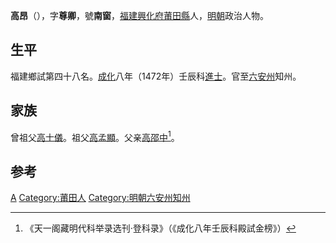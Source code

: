 {{Otheruses|other=名为高昂的其他人物|高昂}}
{{明清人物信息框
| 姓名 = 高昂
| 原名 =
| 圖片名稱= 
| 圖片大小 =
| 圖片說明 = 
| 最高職務 = 直隸六安州知州
| 國家 = 大明 
| 爵位 =
| 籍貫 = [[福建|福建]][[興化府|興化府]][[莆田縣|莆田縣]]鹽籍
| 族裔 = 
| 字號 = 字尊卿，號南窗
| 諡號 =
| 出生日期 = 景泰二年（1451年）
| 出生地點 = 
| 逝世日期 = 卒年不詳
| 逝世地點 =
| 墓葬 =
| 配偶 = 
| 親屬 = 子 [[高江|高江]]
| 出身 =
* 成化八年壬辰科進士出身
| 經歷 =
| 著作 =  
}}

'''高昂'''（{{bd|1451年||？}}），字'''尊卿'''，號'''南窗'''，[[福建|福建]][[興化府|興化府]][[莆田縣|莆田縣]]人，[[明朝|明朝]]政治人物。

==生平==
福建鄉試第四十八名。[[成化|成化]]八年（1472年）壬辰科[[進士|進士]]。官至[[六安州|六安州]]知州。

==家族==
曾祖父[[高士儀|高士儀]]。祖父[[高孟顯|高孟顯]]。父亲[[高邵中|高邵中]]<ref>《天一阁藏明代科举录选刊·登科录》（《成化八年壬辰科殿試金榜》）</ref>。

==参考==
{{reflist}}

{{成化八年壬辰科殿試金榜}}

{{Authority control}}

{{DEFAULTSORT:Gao高}}
[[Category:高姓|A]]
[[Category:莆田人|Category:莆田人]]
[[Category:明朝六安州知州|Category:明朝六安州知州]]